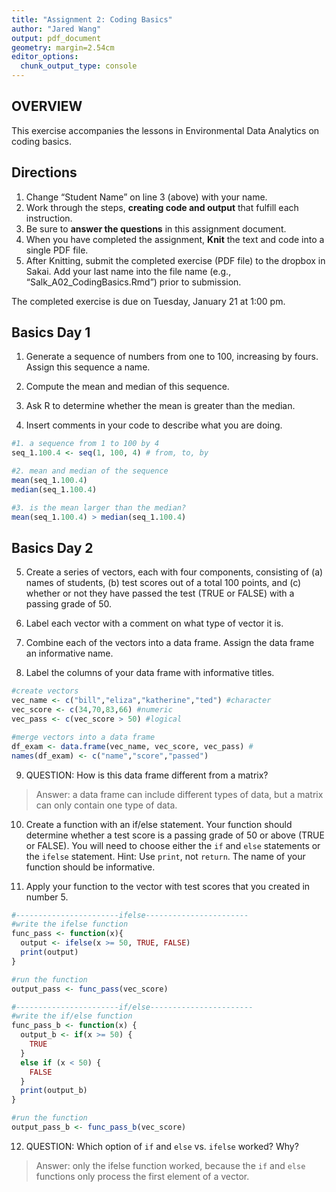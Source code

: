 ```yaml
---
title: "Assignment 2: Coding Basics"
author: "Jared Wang"
output: pdf_document
geometry: margin=2.54cm
editor_options: 
  chunk_output_type: console
---
```


## OVERVIEW

This exercise accompanies the lessons in Environmental Data Analytics on coding basics. 

## Directions
1. Change "Student Name" on line 3 (above) with your name.
3. Work through the steps, **creating code and output** that fulfill each instruction.
4. Be sure to **answer the questions** in this assignment document.
6. When you have completed the assignment, **Knit** the text and code into a single PDF file.
8. After Knitting, submit the completed exercise (PDF file) to the dropbox in Sakai. Add your last name into the file name (e.g., "Salk_A02_CodingBasics.Rmd") prior to submission.

The completed exercise is due on Tuesday, January 21 at 1:00 pm.


## Basics Day 1

1. Generate a sequence of numbers from one to 100, increasing by fours. Assign this sequence a name. 

2. Compute the mean and median of this sequence. 

3. Ask R to determine whether the mean is greater than the median. 

4. Insert comments in your code to describe what you are doing.

```r
#1. a sequence from 1 to 100 by 4
seq_1.100.4 <- seq(1, 100, 4) # from, to, by

#2. mean and median of the sequence
mean(seq_1.100.4)
median(seq_1.100.4)

#3. is the mean larger than the median?
mean(seq_1.100.4) > median(seq_1.100.4)
```

## Basics Day 2

5. Create a series of vectors, each with four components, consisting of (a) names of students, (b) test scores out of a total 100 points, and (c) whether or not they have passed the test (TRUE or FALSE) with a passing grade of 50.

6. Label each vector with a comment on what type of vector it is.

7. Combine each of the vectors into a data frame. Assign the data frame an informative name.

8. Label the columns of your data frame with informative titles.

```r
#create vectors
vec_name <- c("bill","eliza","katherine","ted") #character
vec_score <- c(34,70,83,66) #numeric
vec_pass <- c(vec_score > 50) #logical

#merge vectors into a data frame
df_exam <- data.frame(vec_name, vec_score, vec_pass) #
names(df_exam) <- c("name","score","passed")
```

9. QUESTION: How is this data frame different from a matrix?

> Answer: a data frame can include different types of data, but a matrix can only contain one type of data.

10. Create a function with an if/else statement. Your function should determine whether a test score is a passing grade of 50 or above (TRUE or FALSE). You will need to choose either the `if` and `else` statements or the `ifelse` statement. Hint: Use `print`, not `return`. The name of your function should be informative.

11. Apply your function to the vector with test scores that you created in number 5. 

```r
#-----------------------ifelse-----------------------
#write the ifelse function
func_pass <- function(x){
  output <- ifelse(x >= 50, TRUE, FALSE)
  print(output)
}

#run the function
output_pass <- func_pass(vec_score)

#-----------------------if/else-----------------------
#write the if/else function
func_pass_b <- function(x) {
  output_b <- if(x >= 50) {
    TRUE
  } 
  else if (x < 50) {
    FALSE
  }
  print(output_b)
}

#run the function
output_pass_b <- func_pass_b(vec_score)

```

12. QUESTION: Which option of `if` and `else` vs. `ifelse` worked? Why?

> Answer: only the ifelse function worked, because the `if` and `else` functions only process the first element of a vector.
